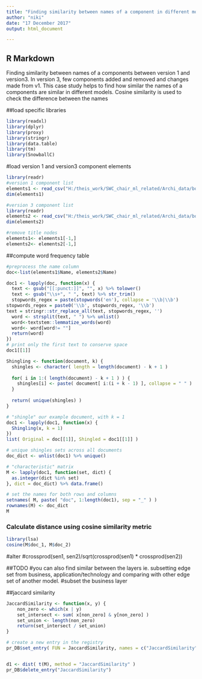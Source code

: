 ```yaml
---
title: "Finding similarity between names of a component in different models(Version3)"
author: "niki"
date: "17 December 2017"
output: html_document

---
```

## R Markdown
Finding similarity between names of a components between version 1 and version3. In version 3, few components added and removed and changes made from v1. This case study helps to find how similar the names of a components are similar in different models.
Cosine similarity is used to check the difference between the names

##load specific libraries
```r

library(readxl)
library(dplyr)
library(proxy)
library(stringr)
library(data.table)
library(tm)
library(SnowballC)
```

#load version 1 and version3 component elements
```r
library(readr)
#version 1 component list
elements1 <- read_csv("H:/theis_work/SWC_chair_ml_related/Archi_data/boarding_new/elements.csv")
dim(elements1)

#version 3 component list
library(readr)
elements2 <- read_csv("H:/theis_work/SWC_chair_ml_related/Archi_data/boarding_old/elements.csv")
dim(elements2)

#remove title nodes
elements1<- elements1[-1,]
elements2<- elements2[-1,]
```

##compute word frequency table

```r
#preprocess the name column
doc<-list(elements1$Name, elements2$Name)

doc1 <- lapply(doc, function(x) {
  text <- gsub("[[:punct:]]", "", x) %>% tolower()
  text <- gsub("\\s+", " ", text) %>% str_trim() 
  stopwords_regex = paste(stopwords('en'), collapse = '\\b|\\b')
stopwords_regex = paste0('\\b', stopwords_regex, '\\b')
text = stringr::str_replace_all(text, stopwords_regex, '')
  word <- strsplit(text, " ") %>% unlist()
  word<-textstem::lemmatize_words(word)
  word<- word[word!= ""]
  return(word)
})
# print only the first text to conserve space
doc1[[1]]

Shingling <- function(document, k) {
  shingles <- character( length = length(document) - k + 1 )
  
  for( i in 1:( length(document) - k + 1 ) ) {
    shingles[i] <- paste( document[ i:(i + k - 1) ], collapse = " " )
  }
  
  return( unique(shingles) )  
}

# "shingle" our example document, with k = 1
doc1 <- lapply(doc1, function(x) {
  Shingling(x, k = 1)
})
list( Original = doc[[1]], Shingled = doc1[[1]] )

# unique shingles sets across all documents
doc_dict <- unlist(doc1) %>% unique()

# "characteristic" matrix
M <- lapply(doc1, function(set, dict) {
  as.integer(dict %in% set)
}, dict = doc_dict) %>% data.frame() 

# set the names for both rows and columns
setnames( M, paste( "doc", 1:length(doc1), sep = "_" ) )
rownames(M) <- doc_dict
M
```

### Calculate distance using cosine similarity metric
```r
library(lsa)
cosine(M$doc_1, M$doc_2)
```

#alter
#crossprod(sen1, sen2)/sqrt(crossprod(sen1) * crossprod(sen2))

##TODO 
#you can also find similar between the layers ie. subsetting edge set from business, application/technology and comparing with other edge set of another model.
#subset the business layer


##jaccard similarity
```r
JaccardSimilarity <- function(x, y) {
    non_zero <- which(x | y)
    set_intersect <- sum( x[non_zero] & y[non_zero] )
    set_union <- length(non_zero)
    return(set_intersect / set_union)
}

# create a new entry in the registry
pr_DB$set_entry( FUN = JaccardSimilarity, names = c("JaccardSimilarity") )


d1 <- dist( t(M), method = "JaccardSimilarity" )
pr_DB$delete_entry("JaccardSimilarity")
```

